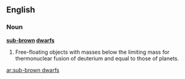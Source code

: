 ==English==

===Noun===
'''[[sub-]][[brown]] [[dwarfs]]'''

# {{astronomy}} {{plural of|sub-brown dwarf}}  Free-floating objects with masses below the limiting mass for thermonuclear fusion of deuterium and equal to those of planets.

[[ar:sub-brown dwarfs]]